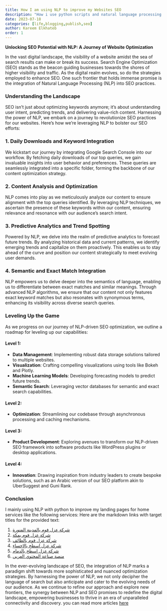 ```yaml
---
title: How I am using NLP to improve my Websites SEO 
description: "How i use python scripts and natural language processing to improve my landing page SEO"
date: 2023-07-18
categories: [life,blogging,publish,seo]
author: Kareem Elkhateb 
order: 1
---
```


**Unlocking SEO Potential with NLP: A Journey of Website Optimization**

In the vast digital landscape, the visibility of a website amidst the sea of search results can make or break its success. Search Engine Optimization (SEO) stands as the beacon guiding businesses towards the shores of higher visibility and traffic. As the digital realm evolves, so do the strategies employed to enhance SEO. One such frontier that holds immense promise is the integration of Natural Language Processing (NLP) into SEO practices.

### Understanding the Landscape

SEO isn't just about optimizing keywords anymore; it's about understanding user intent, predicting trends, and delivering value-rich content. Harnessing the power of NLP, we embark on a journey to revolutionize SEO practices for our websites. Here's how we're leveraging NLP to bolster our SEO efforts:

### 1. Daily Downloads and Keyword Integration

We kickstart our journey by integrating Google Search Console into our workflow. By fetching daily downloads of our top queries, we gain invaluable insights into user behavior and preferences. These queries are seamlessly integrated into a specific folder, forming the backbone of our content optimization strategy.

### 2. Content Analysis and Optimization

NLP comes into play as we meticulously analyze our content to ensure alignment with the top queries identified. By leveraging NLP techniques, we ascertain the presence of these keywords within our content, ensuring relevance and resonance with our audience's search intent.

### 3. Predictive Analytics and Trend Spotting

Powered by NLP, we delve into the realm of predictive analytics to forecast future trends. By analyzing historical data and current patterns, we identify emerging trends and capitalize on them proactively. This enables us to stay ahead of the curve and position our content strategically to meet evolving user demands.

### 4. Semantic and Exact Match Integration

NLP empowers us to delve deeper into the semantics of language, enabling us to differentiate between exact matches and similar meanings. Through advanced NLP algorithms, we ensure that our content not only features exact keyword matches but also resonates with synonymous terms, enhancing its visibility across diverse search queries.

### Leveling Up the Game

As we progress on our journey of NLP-driven SEO optimization, we outline a roadmap for leveling up our capabilities:

#### Level 1:

- **Data Management**: Implementing robust data storage solutions tailored to multiple websites.
- **Visualization**: Crafting compelling visualizations using tools like Bokeh and Plotly.
- **Machine Learning Models**: Developing forecasting models to predict future trends.
- **Semantic Search**: Leveraging vector databases for semantic and exact search capabilities.

#### Level 2:

- **Optimization**: Streamlining our codebase through asynchronous processing and caching mechanisms.

#### Level 3:

- **Product Development**: Exploring avenues to transform our NLP-driven SEO framework into software products like WordPress plugins or desktop applications.

#### Level 4:

- **Innovation**: Drawing inspiration from industry leaders to create bespoke solutions, such as an Arabic version of our SEO platform akin to UberSuggest and Guni Rank.

### Conclusion
I mainly using NLP with python to improve my landing pages for home services like the following services: 
Here are the markdown links with target titles for the provided text:

1. [شركة عزل فوم بالمدينة المنورة](https://manaraazel.sa/services/foam-insulation-company-in-medina/)
2. [شركة عزل فوم بمكة](https://manaraazel.sa/%d8%b4%d8%b1%d9%83%d8%a9-%d8%b9%d8%b2%d9%84-%d9%81%d9%88%d9%85-%d8%a8%d9%85%d9%83%d8%a9/)
3. [شركة عزل فوم بالطائف](https://manaraazel.sa/%d8%b4%d8%b1%d9%83%d8%a9-%d8%b9%d8%b2%d9%84-%d9%81%d9%88%d9%85-%d8%a8%d8%a7%d9%84%d8%b7%d8%a7%d8%a6%d9%81/)
4. [شركة عزل اسطح بالاحساء](https://el-harmeen.com/)
5. [شركة عزل اسطح بالدمام](https://elharameen.com)
6. [منصة صناعة المحتوي العربي](https://anwan.me/)


In the ever-evolving landscape of SEO, the integration of NLP marks a paradigm shift towards more sophisticated and nuanced optimization strategies. By harnessing the power of NLP, we not only decipher the language of search but also anticipate and cater to the evolving needs of our audience. As we continue to refine our approach and explore new frontiers, the synergy between NLP and SEO promises to redefine the digital landscape, empowering businesses to thrive in an era of unparalleled connectivity and discovery.
you can read more articles [here](https://kareemai.com/blog/feed.html) 

